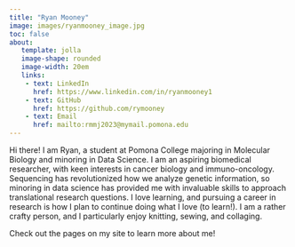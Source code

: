 ```yaml
---
title: "Ryan Mooney"
image: images/ryanmooney_image.jpg
toc: false
about: 
   template: jolla
   image-shape: rounded
   image-width: 20em
   links:
    - text: LinkedIn
      href: https://www.linkedin.com/in/ryanmooney1
    - text: GitHub
      href: https://github.com/rymooney
    - text: Email
      href: mailto:rmmj2023@mymail.pomona.edu
---
```



Hi there! I am Ryan, a student at Pomona College majoring in Molecular Biology and minoring in Data Science. I am an aspiring biomedical researcher, with keen interests in cancer biology and immuno-oncology. Sequencing has revolutionized how we analyze genetic information, so minoring in data science has provided me with invaluable skills to approach translational research questions. I love learning, and pursuing a career in research is how I plan to continue doing what I love (to learn!). I am a rather crafty person, and I particularly enjoy knitting, sewing, and collaging. 

Check out the pages on my site to learn more about me!